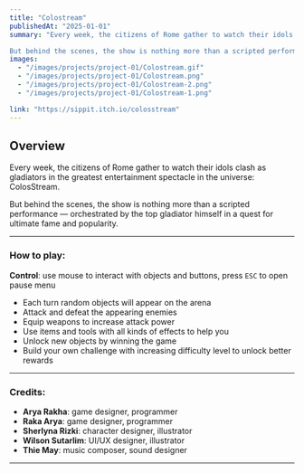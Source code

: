 ```yaml
---
title: "Colostream"
publishedAt: "2025-01-01"
summary: "Every week, the citizens of Rome gather to watch their idols clash as gladiators in the greatest entertainment spectacle in the universe: ColosStream. 

But behind the scenes, the show is nothing more than a scripted performance — orchestrated by the top gladiator himself in a quest for ultimate fame and popularity."
images:
  - "/images/projects/project-01/Colostream.gif"
  - "/images/projects/project-01/Colostream.png"
  - "/images/projects/project-01/Colostream-2.png"
  - "/images/projects/project-01/Colostream-1.png"

link: "https://sippit.itch.io/colosstream"
---
```


## Overview

Every week, the citizens of Rome gather to watch their idols clash as gladiators in the greatest entertainment spectacle in the universe: ColosStream. 

But behind the scenes, the show is nothing more than a scripted performance — orchestrated by the top gladiator himself in a quest for ultimate fame and popularity.


---


### How to play:
**Control**: use mouse to interact with objects and buttons, press `ESC` to open pause menu
- Each turn random objects will appear on the arena  
- Attack and defeat the appearing enemies  
- Equip weapons to increase attack power  
- Use items and tools with all kinds of effects to help you  
- Unlock new objects by winning the game  
- Build your own challenge with increasing difficulty level to unlock better rewards  

---

### Credits:

- **Arya Rakha**: game designer, programmer  
- **Raka Arya**: game designer, programmer  
- **Sherlyna Rizki**: character designer, illustrator  
- **Wilson Sutarlim**: UI/UX designer, illustrator  
- **Thie May**: music composer, sound designer  

---
